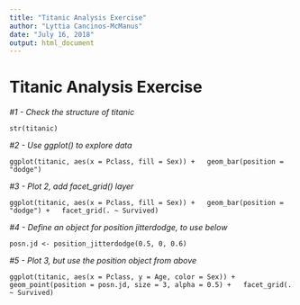 ```yaml
---
title: "Titanic Analysis Exercise"
author: "Lyttia Cancinos-McManus"
date: "July 16, 2018"
output: html_document
---
```

# Titanic Analysis Exercise

*#1 - Check the structure of titanic*

`str(titanic)`

*#2 - Use ggplot() to explore data*

`ggplot(titanic, aes(x = Pclass, fill = Sex)) +
  geom_bar(position = "dodge")`

*#3 - Plot 2, add facet_grid() layer*

`ggplot(titanic, aes(x = Pclass, fill = Sex)) +
  geom_bar(position = "dodge") +
  facet_grid(. ~ Survived)`

*#4 - Define an object for position jitterdodge, to use below*

`posn.jd <- position_jitterdodge(0.5, 0, 0.6)`

*#5 - Plot 3, but use the position object from above*

`ggplot(titanic, aes(x = Pclass, y = Age, color = Sex)) +
  geom_point(position = posn.jd, size = 3, alpha = 0.5) +
  facet_grid(. ~ Survived)`
